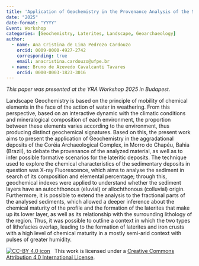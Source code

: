 ```yaml
---
title: 'Application of Geochemistry in the Provenance Analysis of the Surface Coverings of the Coréia Archaeological Complex - Morro do Chapéu (BA, Brazil)'
date: "2025"
date-format: "YYYY"
Event: Workshop
categories: [Geochemistry, Laterites, Landscape, Geoarchaeology]
author: 
  - name: Ana Cristina de Lima Pedrozo Cardouzo
    orcid: 0009-0000-4927-2742
    corresponding: true
    email: anacristina.cardouzo@ufpe.br
  - name: Bruno de Azevedo Cavalcanti Tavares
    orcid: 0000-0003-1823-3016
---
```


*This paper was presented at the YRA Workshop 2025 in Budapest.*

Landscape Geochemistry is based on the principle of mobility of chemical elements in the face of the action of water in weathering. From this perspective, based on an interactive dynamic with the climatic conditions and mineralogical composition of each environment, the proportion between these elements varies according to the environment, thus producing distinct geochemical signatures. Based on this, the present work aims to present the application of Geochemistry in the aggradational deposits of the Coréia Archaeological Complex, in Morro do Chapéu, Bahia (Brazil), to debate the provenance of the analyzed material, as well as to infer possible formative scenarios for the lateritic deposits. The technique used to explore the chemical characteristics of the sedimentary deposits in question was X-ray Fluorescence, which aims to analyse the sediment in search of its composition and elemental percentage; through this, geochemical indexes were applied to understand whether the sediment layers have an autochthonous (eluvial) or allochthonous (colluvial) origin. Furthermore, it is possible to extend the analysis to the fractional parts of the analysed sediments, which allowed a deeper inference about the chemical maturity of the profile and the formation of the laterites that make up its lower layer, as well as its relationship with the surrounding lithology of the region. Thus, it was possible to outline a context in which the two types of lithofacies overlap, leading to the formation of laterites and iron crusts with a high level of chemical maturity in a mostly semi-arid context with pulses of greater humidity.

[![CC-BY 4.0 icon](https://i.creativecommons.org/l/by/4.0/88x31.png)](http://creativecommons.org/licenses/by/4.0/)&nbsp;&nbsp; This work is licensed under a [Creative Commons Attribution 4.0 International License](https://creativecommons.org/licenses/by/4.0/). 
